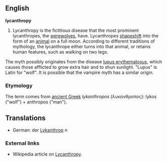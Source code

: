 ==English==
'''lycanthropy'''

#Lycanthropy is the fictitious disease that the most prominent lycanthropes, the [[werewolf|werewolves]], have. Lycanthropes [[shapeshift]] into the form of an [[animal]] on a full moon. According to different traditions of mythology, the lycanthrope either turns into that animal, or retains human features, such as walking on two legs. 

The myth possibly originates from the disease [[w:lupus erythematosus|lupus erythematosus]], which causes those afflicted to grow extra hair and to shun sunlight. "Lupus" is Latin for "wolf". It is possible that the vampire myth has a similar origin.

===Etymology===

The term comes from [[ancient Greek]] ''lykanthropos'' (λυκανθροπος): lykos ("wolf") + anthropos ("man").

==Translations==

* German: der [[Lykanthrop]] ''n''

===External links===

* Wikipedia article on [[w:Lycanthropy|Lycanthropy]].